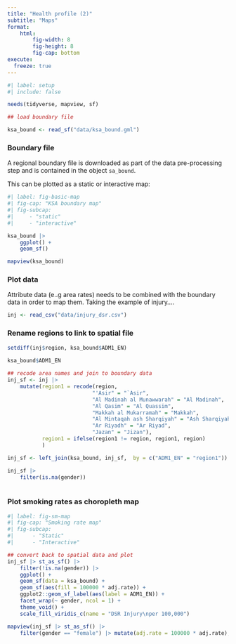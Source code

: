 ```yaml
---
title: "Health profile (2)"
subtitle: "Maps"
format: 
    html: 
        fig-width: 8
        fig-height: 8
        fig-cap: bottom
execute: 
  freeze: true
---
```


```r
#| label: setup
#| include: false

needs(tidyverse, mapview, sf)

## load boundary file

ksa_bound <- read_sf("data/ksa_bound.gml")


```

### Boundary file

A regional boundary file is downloaded as part of the data pre-processing step and is contained in the object `sa_bound`.

This can be plotted as a static or interactive map:

```r
#| label: fig-basic-map
#| fig-cap: "KSA boundary map"
#| fig-subcap: 
#|     - "static"
#|     - "interactive"

ksa_bound |>
    ggplot() +
    geom_sf()

mapview(ksa_bound)

```

### Plot data

Attribute data (e..g area rates) needs to be combined with the boundary data in order to map them. Taking the example of injury....

```r

inj <- read_csv("data/injury_dsr.csv")


```

### Rename regions to link to spatial file

```r

setdiff(inj$region, ksa_bound$ADM1_EN)
  
ksa_bound$ADM1_EN 

## recode area names and join to boundary data
inj_sf <- inj |>
    mutate(region1 = recode(region, 
                           "'Asir" = "`Asir", 
                           "Al Madinah al Munawwarah" = "Al Madinah",
                           "Al Qasim" = "Al Quassim", 
                           "Makkah al Mukarramah" = "Makkah", 
                           "Al Mintaqah ash Sharqiyah" = "Ash Sharqiyah", 
                           "Ar Riyadh" = "Ar Riyad", 
                           "Jazan" = "Jizan"), 
           region1 = ifelse(region1 != region, region1, region)
           )

inj_sf <- left_join(ksa_bound, inj_sf,  by = c("ADM1_EN" = "region1")) 

inj_sf |>
    filter(is.na(gender))
    


```

### Plot smoking rates as choropleth map

```r
#| label: fig-sm-map
#| fig-cap: "Smoking rate map"
#| fig-subcap: 
#|      - "Static"
#|      - "Interactive"

## convert back to spatial data and plot
inj_sf |> st_as_sf() |>
    filter(!is.na(gender)) |>
    ggplot() +
    geom_sf(data = ksa_bound) +
    geom_sf(aes(fill = 100000 * adj.rate)) +
    ggplot2::geom_sf_label(aes(label = ADM1_EN)) +
    facet_wrap(~ gender, ncol = 1) +
    theme_void() +
    scale_fill_viridis_c(name = "DSR Injury\nper 100,000")

mapview(inj_sf |> st_as_sf() |>
    filter(gender == "female") |> mutate(adj.rate = 100000 * adj.rate), zcol = "adj.rate") 



```
